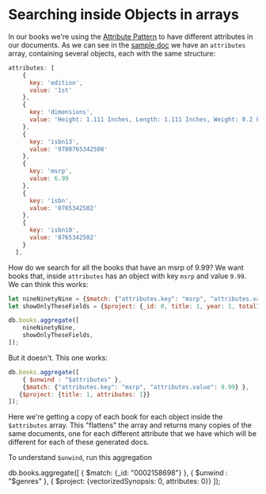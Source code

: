 # Searching inside Objects in arrays

In our books we're using the [Attribute Pattern](https://www.mongodb.com/developer/products/mongodb/attribute-pattern/) to have different attributes in our documents. As we can see in the [sample doc](/docs/simple-queries/project) we have an `attributes` array, containing several objects, each with the same structure:

```js
attributes: [
    {
      key: 'edition',
      value: '1st'
    },
    {
      key: 'dimensions',
      value: 'Height: 1.111 Inches, Length: 1.111 Inches, Weight: 0.2 Pounds, Width: 1.111 Inches'
    },
    {
      key: 'isbn13',
      value: '9780765342508'
    },
    {
      key: 'msrp',
      value: 6.99
    },
    {
      key: 'isbn',
      value: '0765342502'
    },
    {
      key: 'isbn10',
      value: '0765342502'
    }
  ],
```

How do we search for all the books that have an msrp of 9.99? We want books that, inside `attributes` has an object with key `msrp` and value `9.99`. We can think this works:

```js
let nineNinetyNine = {$match: {"attributes.key": "msrp", "attributes.value": 9.99}};
let showOnlyTheseFields = {$project: {_id: 0, title: 1, year: 1, totalInventory: 1, available: 1, "attributes": 1}};

db.books.aggregate([
    nineNinetyNine,
    showOnlyTheseFields,
]);
```

But it doesn't. This one works:

```js
db.books.aggregate([
    { $unwind : "$attributes" },
    {$match: {"attributes.key": "msrp", "attributes.value": 9.99} },
   {$project: {title: 1, attributes: 1}}
]);
```

Here we're getting a copy of each book for each object inside the `$attributes` array. This "flattens" the array and returns many copies of the same documents, one for each different attribute that we have which will be different for each of these generated docs.

To understand `$unwind`, run this aggregation

db.books.aggregate([
  { $match: {_id: "0002158698"} },
  { $unwind : "$genres" },
  { $project: {vectorizedSynopsis: 0, attributes: 0}}
]);
